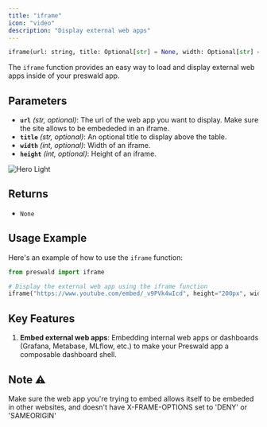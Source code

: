 ```yaml
---
title: "iframe"
icon: "video"
description: "Display external web apps"
---
```


```python
iframe(url: string, title: Optional[str] = None, width: Optional[str] = '100%', height: Optional[str] = "500px") -> Dict
```

The `iframe` function provides an easy way to load and display external web apps inside of your preswald app.

## Parameters

- **`url`** _(str, optional)_: The url of the web app you want to display. Make sure the site allows to be embededed in an iframe.
- **`title`** _(str, optional)_: An optional title to display above the table.
- **`width`** _(int, optional)_: Width of an iframe.
- **`height`** _(int, optional)_: Height of an iframe.

<Frame>
<img
  className="block dark:hidden"
  src="/images/iframe.png"
  alt="Hero Light"
/>
</Frame>

## Returns

- `None`

## Usage Example

Here's an example of how to use the `iframe` function:

```python
from preswald import iframe

# Display the external web app using the iframe function
iframe("https://www.youtube.com/embed/_v9PVk4wIcd", height="200px", width="50%")
```

## Key Features

1. **Embed external web apps**: Embedding internal web apps or dashboards (Grafana, Metabase, MLflow, etc.) to make your Preswald app a composable dashboard shell.

## Note ⚠️

Make sure the web app you're trying to embed allows itself to be embeded in other websites, and doesn't have X-FRAME-OPTIONS set to 'DENY' or 'SAMEORIGIN'
